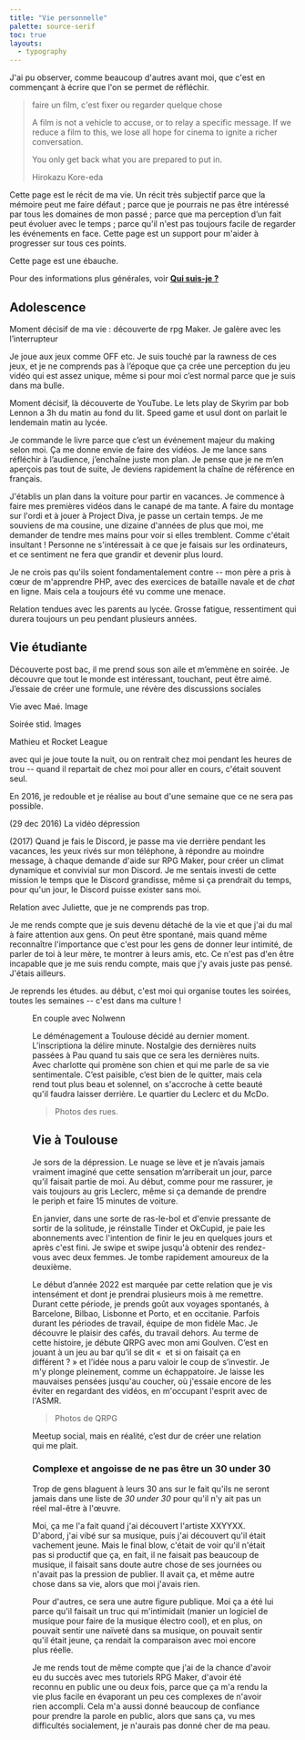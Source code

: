 ```yaml
---
title: "Vie personnelle"
palette: source-serif
toc: true
layouts:
  - typography
---
```


J'ai pu observer, comme beaucoup d'autres avant moi, que c'est en commençant à écrire que l'on se permet de réfléchir.

> faire un film, c'est fixer ou regarder quelque chose
>
> A film is not a vehicle to accuse, or to relay a specific message. If we reduce a film to this, we lose all hope for cinema to ignite a richer conversation.
>
> You only get back what you are prepared to put in.
>
> <footer>Hirokazu Kore-eda</footer>

Cette page est le récit de ma vie. Un récit très subjectif parce que la mémoire peut me faire défaut ; parce que je pourrais ne pas être intéressé par tous les domaines de mon passé ; parce que ma perception d’un fait peut évoluer avec le temps ; parce qu'il n'est pas toujours facile de regarder les événements en face. Cette page est un support pour m'aider à progresser sur tous ces points.

<aside>Cette page est une ébauche.</aside>

Pour des informations plus générales, voir [**Qui suis-je ?**](/about)

## Adolescence

Moment décisif de ma vie : découverte de rpg Maker. Je galère avec les l’interrupteur

Je joue aux jeux comme OFF etc. Je suis touché par la rawness de ces jeux, et je ne comprends pas à l’époque que ça crée une perception du jeu vidéo qui est assez unique, même si pour moi c’est normal parce que je suis dans ma bulle.

Moment décisif, là découverte de YouTube. Le lets play de Skyrim par bob Lennon a 3h du matin au fond du lit. Speed game et usul dont on parlait le lendemain matin au lycée.

Je commande le livre parce que c’est un événement majeur du making selon moi. Ça me donne envie de faire des vidéos. Je me lance sans réfléchir à l’audience, j’enchaîne juste mon plan. Je pense que je ne m’en aperçois pas tout de suite, Je deviens rapidement la chaîne de référence en français.

J'établis un plan dans la voiture pour partir en vacances.
Je commence à faire mes premières vidéos dans le canapé de ma tante. A faire du montage sur l'ordi et à jouer à Project Diva, je passe un certain temps. Je me souviens de ma cousine, une dizaine d'années de plus que moi, me demander de tendre mes mains pour voir si elles tremblent. Comme c'était insultant ! Personne ne s'intéressait à ce que je faisais sur les ordinateurs, et ce sentiment ne fera que grandir et devenir plus lourd.

Je ne crois pas qu'ils soient fondamentalement contre -- mon père a pris à cœur de m'apprendre <abbr>PHP</abbr>, avec des exercices de bataille navale et de _chat_ en ligne.
Mais cela a toujours été vu comme une menace.

Relation tendues avec les parents au lycée. Grosse fatigue, ressentiment qui durera toujours un peu pendant plusieurs années.

## Vie étudiante

Découverte post bac, il me prend sous son aile et m’emmène en soirée. Je découvre que tout le monde est intéressant, touchant, peut être aimé. J’essaie de créer une formule, une révère des discussions sociales

Vie avec Maé. Image

Soirée stid. Images

Mathieu et Rocket League

avec qui je joue toute la nuit, ou on rentrait chez moi pendant les heures de trou -- quand il repartait de chez moi pour aller en cours, c'était souvent seul.

En 2016, je redouble et je réalise au bout d'une semaine que ce ne sera pas possible.

(29 dec 2016) La vidéo dépression

(2017) Quand je fais le Discord, je passe ma vie derrière pendant les vacances, les yeux rivés sur mon téléphone, à répondre au moindre message, à chaque demande d'aide sur RPG Maker, pour créer un climat dynamique et convivial sur mon Discord. Je me sentais investi de cette mission le temps que le Discord grandisse, même si ça prendrait du temps, pour qu'un jour, le Discord puisse exister sans moi.

Relation avec Juliette, que je ne comprends pas trop.

Je me rends compte que je suis devenu détaché de la vie et que j'ai du mal à faire attention aux gens.
On peut être spontané, mais quand même reconnaître l'importance que c'est pour les gens de donner leur intimité, de parler de toi à leur mère, te montrer à leurs amis, etc.
Ce n'est pas d'en être incapable que je me suis rendu compte, mais que j'y avais juste pas pensé. J'étais ailleurs.

Je reprends les études. au début, c'est moi qui organise toutes les soirées, toutes les semaines -- c'est dans ma culture !

<Figure src={import("./images/IMG_20181116_011532.jpg")} />

En couple avec Nolwenn

Le déménagement a Toulouse décidé au dernier moment. L’inscriptiona la délire minute. Nostalgie des dernières nuits passées à Pau quand tu sais que ce sera les dernières nuits. Avec charlotte qui promène son chien et qui me parle de sa vie sentimentale. C’est paisible, c’est bien de le quitter, mais cela rend tout plus beau et solennel, on s'accroche à cette beauté qu'il faudra laisser derrière. Le quartier du Leclerc et du McDo.

> Photos des rues.

## Vie à Toulouse

Je sors de la dépression. Le nuage se lève et je n’avais jamais vraiment imaginé que cette sensation m’arriberait un jour, parce qu’il faisait partie de moi. Au début, comme pour me rassurer, je vais toujours au gris Leclerc, même si ça demande de prendre le periph et faire 15 minutes de voiture.

En janvier, dans une sorte de ras-le-bol et d'envie pressante de sortir de la solitude, je réinstalle Tinder et OkCupid, je paie les abonnements avec l'intention de finir le jeu en quelques jours et après c'est fini. Je swipe et swipe jusqu'à obtenir des rendez-vous avec deux femmes. Je tombe rapidement amoureux de la deuxième.

Le début d’année 2022 est marquée par cette relation que je vis intensément et dont je prendrai plusieurs mois à me remettre. Durant cette période, je prends goût aux voyages spontanés, à Barcelone, Bilbao, Lisbonne et Porto, et en occitanie. Parfois durant les périodes de travail, équipe de mon fidèle Mac. Je découvre le plaisir des cafés, du travail dehors. Au terme de cette histoire, je débute <abbr>QRPG</abbr> avec mon ami Goulven. C’est en jouant à un jeu au bar qu’il se dit «  et si on faisait ça en différent ? » et l’idée nous a paru valoir le coup de s’investir. Je m'y plonge pleinement, comme un échappatoire. Je laisse les mauvaises pensées jusqu'au coucher, où j'essaie encore de les éviter en regardant des vidéos, en m'occupant l'esprit avec de l'<abbr>ASMR</abbr>.

> Photos de QRPG

Meetup social, mais en réalité, c’est dur de créer une relation qui me plait.

### Complexe et angoisse de ne pas être un 30 under 30

Trop de gens blaguent à leurs 30 ans sur le fait qu'ils ne seront jamais dans une liste de _30 under 30_ pour qu'il n'y ait pas un réel mal-être à l'œuvre.

Moi, ça me l'a fait quand j'ai découvert l'artiste <abbr>XXYYXX</abbr>. D'abord, j'ai vibé sur sa musique, puis j'ai découvert qu'il était vachement jeune. Mais le final blow, c'était de voir qu'il n'était pas si productif que ça, en fait, il ne faisait pas beaucoup de musique, il faisait sans doute autre chose de ses journées ou n'avait pas la pression de publier. Il avait ça, et même autre chose dans sa vie, alors que moi j'avais rien.

Pour d'autres, ce sera une autre figure publique. Moi ça a été lui parce qu'il faisait un truc qui m'intimidait (manier un logiciel de musique pour faire de la musique électro cool), et en plus, on pouvait sentir une naïveté dans sa musique, on pouvait sentir qu'il était jeune, ça rendait la comparaison avec moi encore plus réelle.

Je me rends tout de même compte que j'ai de la chance d'avoir eu du succès avec mes tutoriels RPG Maker, d'avoir été reconnu en public une ou deux fois, parce que ça m'a rendu la vie plus facile en évaporant un peu ces complexes de n'avoir rien accompli. Cela m'a aussi donné beaucoup de confiance pour prendre la parole en public, alors que sans ça, vu mes difficultés socialement, je n'aurais pas donné cher de ma peau.
